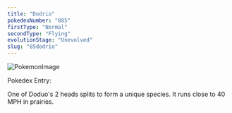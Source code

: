 ```yaml
---
title: "Dodrio"
pokedexNumber: "085"
firstType: "Normal"
secondType: "Flying"
evolutionStage: "Unevolved"
slug: "85dodrio"
---
```


![PokemonImage](https://archives.bulbagarden.net/media/upload/thumb/9/97/0085Dodrio.png/140px-0085Dodrio.png)

Pokedex Entry:

One of Doduo's 2 heads splits to form a unique species. It runs close to 40 MPH in prairies.
